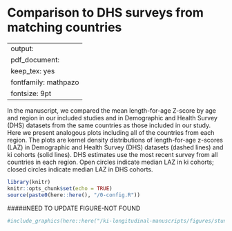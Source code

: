 # Comparison to DHS surveys from matching countries {#DHS}

---
output:
  pdf_document:
    keep_tex: yes
fontfamily: mathpazo
fontsize: 9pt
---

\raggedright

In the manuscript, we compared the mean length-for-age Z-score by age and region in our included studies and in Demographic and Health Survey (DHS) datasets from the same countries as those included in our study. Here we present analogous plots including all of the countries from each region. The plots are kernel density distributions of length-for-age z-scores (LAZ) in Demographic and Health Survey (DHS) datasets (dashed lines) and ki cohorts (solid lines). DHS estimates use the most recent survey from all countries in each region. Open circles indicate median LAZ in ki cohorts; closed circles indicate median LAZ in DHS cohorts. 


```r
library(knitr)
knitr::opts_chunk$set(echo = TRUE)
source(paste0(here::here(), "/0-config.R"))

```

#####NEED TO UPDATE FIGURE-NOT FOUND

```r
#include_graphics(here::here("/ki-longitudinal-manuscripts/figures/stunting/fig-laz-2-density_dhs-overall_region--allage-primary.png"))
```

